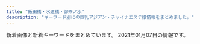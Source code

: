 ```yaml
---
title: "飯田橋・水道橋・御茶ノ水"
description: "キーワード別にの巨乳アジアン・チャイナエステ嬢情報をまとめました。"
---
```


新着画像と新着キーワードをまとめています。
2021年01月07日の情報です。

<DmmAffiliateIns />
<KeywordTable
  shops={
    [
    {
        "keywords": {},
        "url": "http://www.iyashikokoro.xyz/",
        "img_links": [
            "http://www.iyashikokoro.xyz/images/index-iyashi_02a.jpg",
            "http://www.iyashikokoro.xyz/images/staff/ai2.jpg",
            "http://www.iyashikokoro.xyz/images/staff/sizuka.jpg",
            "http://www.iyashikokoro.xyz/images/sys-n.png",
            "http://www.iyashikokoro.xyz/images/staff/6.jpg",
            "http://www.iyashikokoro.xyz/images/staff/maki2.jpg",
            "http://www.iyashikokoro.xyz/images/shop/5.jpg",
            "http://www.iyashikokoro.xyz/images/shop/1.jpg",
            "http://www.iyashikokoro.xyz/images/shop/4.jpg",
            "http://www.iyashikokoro.xyz/images/index-iyashi_14.jpg",
            "http://www.iyashikokoro.xyz/images/staff/riri.jpg",
            "http://www.iyashikokoro.xyz/images/index-iyashi_04.jpg",
            "http://www.iyashikokoro.xyz/images/staff/miki.jpg",
            "http://www.iyashikokoro.xyz/images/staff/7.jpg",
            "http://www.iyashikokoro.xyz/images/index-iyashi_05.jpg",
            "http://www.iyashikokoro.xyz/images/index-iyashi_13.jpg",
            "http://www.iyashikokoro.xyz/images/staff/qianqiu.jpg",
            "http://www.iyashikokoro.xyz/images/index-iyashi_10.jpg"
        ],
        "station": "JR\u98ef\u7530\u6a4b\u99c5\u6771\u53e3",
        "name": "\u7652\u3057\u306e\u5fc3"
    },
    {
        "img_links": [
            "http://jinbocho.xyz/images/mobile.png",
            "http://jinbocho.xyz/images/a1.jpg",
            "http://jinbocho.xyz/images/r6.jpg",
            "http://jinbocho.xyz/images/left3.png",
            "http://jinbocho.xyz/images/gb01.png",
            "http://jinbocho.xyz/images/top2.jpg",
            "http://jinbocho.xyz/images/g9.jpg",
            "http://jinbocho.xyz/images/yuki.jpg",
            "http://jinbocho.xyz/images/g2.jpg",
            "http://jinbocho.xyz/images/haru.jpg",
            "http://jinbocho.xyz/images/a2.jpg",
            "http://jinbocho.xyz/images/miki.jpg",
            "http://jinbocho.xyz/images/a4.jpg",
            "http://jinbocho.xyz/images/r4.jpg",
            "http://jinbocho.xyz/images/r1.jpg",
            "http://jinbocho.xyz/images/zi.png",
            "http://jinbocho.xyz/images/g7.jpg",
            "http://jinbocho.xyz/images/s_staff.png",
            "http://jinbocho.xyz/images/r5.jpg",
            "http://jinbocho.xyz/images/r2.jpg",
            "http://jinbocho.xyz/images/new-tit.png",
            "http://jinbocho.xyz/images/top1.jpg",
            "http://jinbocho.xyz/images/face.png",
            "http://jinbocho.xyz/images/mika.jpg",
            "http://jinbocho.xyz/images/g8.jpg",
            "http://jinbocho.xyz/images/g10.jpg",
            "http://jinbocho.xyz/images/r3.jpg",
            "http://jinbocho.xyz/images/g1.jpg",
            "http://jinbocho.xyz/images/new-tit3.png",
            "http://jinbocho.xyz/images/g0.jpg",
            "http://jinbocho.xyz/images/a3.jpg"
        ],
        "name": "\u306f\u306a\u3073",
        "keywords": {},
        "url": "http://jinbocho.xyz/",
        "station": "\u795e\u4fdd\u753a\u99c5A5\u51fa\u53e3"
    },
    {
        "url": "http://sln-relax.com/",
        "img_links": [
            "http://sln-relax.com/i/files/homeimg.jpg",
            "http://sln-relax.com/scdl/staff/10081.jpg",
            "http://sln-relax.com/img/ttl_concept.jpg",
            "http://sln-relax.com/scdl/staff/10041.jpg",
            "http://sln-relax.com/scdl/staff/10071.jpg",
            "http://sln-relax.com/i/files/girl01.jpg",
            "http://sln-relax.com/scdl/staff/10061.jpg",
            "http://sln-relax.com/pic/topimg3.jpg",
            "http://sln-relax.com/scdl/staff/10031.jpg",
            "http://sln-relax.com/img/ttl_tnew.jpg",
            "http://sln-relax.com/pic/topimg2.jpg",
            "http://sln-relax.com/pic/topimg1.jpg",
            "http://sln-relax.com/img/ttl_mobile.jpg",
            "http://sln-relax.com/scdl/staff/10011.jpg",
            "http://sln-relax.com/scdl/staff/10051.jpg",
            "http://sln-relax.com/img/ttl_rec.jpg",
            "http://sln-relax.com/i/files/girl02.jpg",
            "http://sln-relax.com/img/ttl_staff.png",
            "http://sln-relax.com/img/att.jpg",
            "http://sln-relax.com/pic/head.png",
            "http://sln-relax.com/scdl/staff/10021.jpg"
        ],
        "name": "Lime",
        "station": "JR\u6c34\u9053\u6a4b\u99c5\u897f\u53e3",
        "keywords": {
            "C": 17
        }
    },
    {
        "keywords": {
            "C": 4,
            "F": 3,
            "D": 13,
            "E": 10
        },
        "station": "\u795e\u4fdd\u753a\u99c5A1\u51fa\u53e3",
        "img_links": [
            "https://kira.uouono.com/wp-content/themes/este/img/top-img01.png",
            "https://kira.uouono.com/wp-content/themes/este/img/1.jpg",
            "https://kira.uouono.com/wp-content/themes/este/img/top-img03.png",
            "https://kira.uouono.com/wp-content/themes/este/img/4.jpg",
            "https://kira.uouono.com/wp-content/uploads/2020/12/1234786kira.jpg",
            "https://kira.uouono.com/wp-content/uploads/2019/06/2kira.jpg",
            "https://kira.uouono.com/wp-content/themes/este/img/tel_header.png",
            "https://kira.uouono.com/wp-content/uploads/2019/06/4kira.jpg",
            "https://kira.uouono.com/wp-content/uploads/2020/12/saiuhkira.jpg",
            "https://kira.uouono.com/wp-content/uploads/2019/06/1ki100.jpg",
            "https://kira.uouono.com/wp-content/themes/este/img/call.png",
            "https://kira.uouono.com/wp-content/uploads/2019/06/2ki100.jpg",
            "https://kira.uouono.com/wp-content/themes/este/img/tel_footer.png",
            "https://kira.uouono.com/wp-content/themes/este/img/2.jpg",
            "https://kira.uouono.com/wp-content/uploads/2019/06/1kira.jpg",
            "https://kira.uouono.com/wp-content/themes/este/img/3.jpg",
            "https://kira.uouono.com/wp-content/uploads/2020/12/1kira.jpg",
            "https://kira.uouono.com/wp-content/themes/este/img/top-img02b.png",
            "https://kira.uouono.com/wp-content/uploads/2020/01/100kira.jpg",
            "https://kira.uouono.com/wp-content/uploads/2019/12/98976Akira.jpg"
        ],
        "url": "https://kira.uouono.com/",
        "name": "\u30ad\u30e9\u30e9"
    },
    {
        "keywords": {},
        "url": "https://suidobashi-mensesthe.com/",
        "name": "\u30d7\u30ea\u30f3",
        "img_links": [
            "https://suidobashi-mensesthe.com/staff/midori-s2.jpg",
            "https://suidobashi-mensesthe.com/room/esthe1.jpg",
            "https://suidobashi-mensesthe.com/staff/yumi-s2.jpg",
            "https://suidobashi-mensesthe.com/icon/facebook.png",
            "https://suidobashi-mensesthe.com/icon/line.png",
            "https://suidobashi-mensesthe.com/staff/yui-s1.jpg",
            "https://suidobashi-mensesthe.com/images/qrcode.png",
            "https://suidobashi-mensesthe.com/images/main1.jpg",
            "https://suidobashi-mensesthe.com/room/esthe2.jpg",
            "https://suidobashi-mensesthe.com/room/2-l.jpg",
            "https://suidobashi-mensesthe.com/room/4-l.jpg",
            "https://suidobashi-mensesthe.com/room/5-s.jpg",
            "https://suidobashi-mensesthe.com/icon/google_plus.png",
            "https://suidobashi-mensesthe.com/mens-esthe-massage/2020/08/06/yui-s1.jpg",
            "https://suidobashi-mensesthe.com/room/3-l.jpg",
            "https://suidobashi-mensesthe.com/staff/yumi-l1.jpg",
            "https://suidobashi-mensesthe.com/staff/ai-l2.jpg",
            "https://suidobashi-mensesthe.com/staff/midori-l3.jpg",
            "https://suidobashi-mensesthe.com/mens-esthe-massage/2020/02/27/yui-s1.jpg",
            "https://suidobashi-mensesthe.com/staff/erika-s1.jpg",
            "https://suidobashi-mensesthe.com/staff/yumil2.jpg",
            "https://suidobashi-mensesthe.com/staff/yui-l2.jpg",
            "https://suidobashi-mensesthe.com/staff/midori-l1.jpg",
            "https://suidobashi-mensesthe.com/staff/yui-s2.jpg",
            "https://suidobashi-mensesthe.com/room/2-s.jpg",
            "https://suidobashi-mensesthe.com/images/footer-l.png",
            "https://suidobashi-mensesthe.com/room/1-l.jpg",
            "https://suidobashi-mensesthe.com/staff/ai-s1.jpg",
            "https://suidobashi-mensesthe.com/staff/midori-s3.jpg",
            "https://suidobashi-mensesthe.com/room/6-l.jpg",
            "https://suidobashi-mensesthe.com/room/6-s.jpg",
            "https://suidobashi-mensesthe.com/button/blog.png",
            "https://suidobashi-mensesthe.com/staff/yumi-s1.jpg",
            "https://suidobashi-mensesthe.com/staff/midori-l2.jpg",
            "https://suidobashi-mensesthe.com/room/3-s.jpg",
            "https://suidobashi-mensesthe.com/room/1-s.jpg",
            "https://suidobashi-mensesthe.com/button/staff.png",
            "https://suidobashi-mensesthe.com/staff/erika-l1.jpg",
            "https://suidobashi-mensesthe.com/icon/twitter.png",
            "https://suidobashi-mensesthe.com/images/header3.png",
            "https://suidobashi-mensesthe.com/images/footer-r.png",
            "https://suidobashi-mensesthe.com/images/flower.png",
            "https://suidobashi-mensesthe.com/images/prin-video2.jpg",
            "https://suidobashi-mensesthe.com/images/main-sp.jpg",
            "https://suidobashi-mensesthe.com/button/home.png",
            "https://suidobashi-mensesthe.com/staff/midori-s1.jpg",
            "https://suidobashi-mensesthe.com/staff/yui-l1.jpg",
            "https://suidobashi-mensesthe.com/room/4-s.jpg",
            "https://suidobashi-mensesthe.com/room/esthe3.jpg",
            "https://suidobashi-mensesthe.com/staff/ai-l1.jpg",
            "https://suidobashi-mensesthe.com/images/clear.png",
            "https://suidobashi-mensesthe.com/room/5-l.jpg",
            "https://suidobashi-mensesthe.com/staff/ai-s2.jpg"
        ],
        "station": "JR\u6c34\u9053\u6a4b\u99c5\u897f\u53e3"
    },
    {
        "keywords": {
            "C": 2,
            "84": 2,
            "85": 1,
            "94": 8,
            "D": 3,
            "F": 8
        },
        "name": "\u307f\u3055\u304d",
        "url": "http://rioplioop.xyz/",
        "station": "JR\u6c34\u9053\u6a4b\u99c5\u6771\u53e3",
        "img_links": [
            "http://rioplioop.xyz/uploads/201207/1-20120G62S9A5.jpg",
            "http://rioplioop.xyz/uploads/200601/1-200601142R2G3.jpg",
            "http://rioplioop.xyz/uploads/201215/1-20121514062YE.jpg",
            "http://rioplioop.xyz/uploads/200709/1-200FZ94240538.jpg",
            "http://rioplioop.xyz/uploads/200710/1-200G01PS2Q3.jpg",
            "http://rioplioop.xyz/uploads/200601/1-200601142629454.jpg",
            "http://rioplioop.xyz/uploads/200625/1-200625140422133.jpg",
            "http://rioplioop.xyz/picture/m-top003.jpg",
            "http://rioplioop.xyz/uploads/200601/1-200601142TY37.jpg",
            "http://rioplioop.xyz/picture/call.png",
            "http://rioplioop.xyz/uploads/200601/1-200601142921510.jpg",
            "http://rioplioop.xyz/uploads/200601/1-200601142639540.jpg",
            "http://rioplioop.xyz/picture/cam-01.jpg",
            "http://rioplioop.xyz/picture/m-head01.jpg",
            "http://rioplioop.xyz/uploads/200625/1-200625140331O1.jpg",
            "http://rioplioop.xyz/uploads/200601/1-200601142P4643.jpg",
            "http://rioplioop.xyz/uploads/200709/1-200FZ94225252.jpg",
            "http://rioplioop.xyz/uploads/200720/1-200H0125S1U2.jpg",
            "http://rioplioop.xyz/uploads/200619/1-20061912514T35.jpg",
            "http://rioplioop.xyz/uploads/200601/1-200601142S1947.jpg",
            "http://rioplioop.xyz/uploads/201215/1-201215140614E6.jpg",
            "http://rioplioop.xyz/uploads/200601/1-200601142K43F.jpg",
            "http://rioplioop.xyz/uploads/200720/1-200H0125T94A.jpg",
            "http://rioplioop.xyz/uploads/200601/1-200601142G5438.jpg",
            "http://rioplioop.xyz/uploads/200619/1-200619125204158.jpg",
            "http://rioplioop.xyz/picture/foot01.jpg",
            "http://rioplioop.xyz/uploads/200601/1-200601142U5L7.jpg",
            "http://rioplioop.xyz/picture/m-top004.jpg",
            "http://rioplioop.xyz/uploads/200601/1-200601142913462.jpg",
            "http://rioplioop.xyz/uploads/200601/1-200601142F5435.jpg"
        ]
    },
    {
        "keywords": {},
        "station": "\u5c0f\u5ddd\u753a\u99c5B4",
        "img_links": [
            "https://i2.wp.com/aromalucky.xyz/wp-content/uploads/2019/04/12.jpg",
            "https://i2.wp.com/aromalucky.xyz/wp-content/uploads/2017/12/02.jpg",
            "http://aromalucky.xyz/wp-content/uploads/2019/05/01_02.png",
            "https://i1.wp.com/aromalucky.xyz/wp-content/uploads/2019/10/20.jpg",
            "https://i2.wp.com/aromalucky.xyz/wp-content/uploads/2019/05/03.png",
            "https://i0.wp.com/aromalucky.xyz/wp-content/uploads/2019/04/13.jpg",
            "https://i2.wp.com/aromalucky.xyz/wp-content/uploads/2017/12/08.jpg",
            "https://i2.wp.com/aromalucky.xyz/wp-content/uploads/2019/04/14.jpg",
            "https://i0.wp.com/aromalucky.xyz/wp-content/uploads/2019/05/15.jpg",
            "https://i0.wp.com/aromalucky.xyz/wp-content/uploads/2017/12/05-1.jpg",
            "https://i2.wp.com/aromalucky.xyz/wp-content/uploads/2017/12/03-1.jpg",
            "https://i2.wp.com/aromalucky.xyz/wp-content/uploads/2020/09/21.jpg",
            "https://i0.wp.com/aromalucky.xyz/wp-content/uploads/2019/05/02.png",
            "https://i1.wp.com/aromalucky.xyz/wp-content/uploads/2019/05/16.jpg",
            "https://i1.wp.com/aromalucky.xyz/wp-content/uploads/2017/12/04-1.jpg"
        ],
        "url": "http://aromalucky.xyz/",
        "name": "\u30a2\u30ed\u30de\u30e9\u30c3\u30ad\u30fc"
    },
    {
        "keywords": {
            "85": 5,
            "C": 16,
            "D": 5,
            "83": 5,
            "E": 10,
            "87": 10
        },
        "img_links": [
            "https://haruhime.ests.jp/images/link_nav01.jpg",
            "https://haruhime.ests.jp/images/link_nav05.jpg",
            "https://haruhime.ests.jp/photos/sites/61/2020/11/202011010702451.jpg",
            "https://haruhime.ests.jp/images/img_service01.jpg",
            "https://haruhime.ests.jp/images/link_nav04.jpg",
            "https://haruhime.ests.jp/images/sp_nav01.png",
            "https://haruhime.ests.jp/images/room8.jpg",
            "https://haruhime.ests.jp/images/link_nav03.jpg",
            "https://haruhime.ests.jp/images/sp_top.jpg",
            "https://haruhime.ests.jp/images/room6.jpg",
            "https://haruhime.ests.jp/images/end.png",
            "https://haruhime.ests.jp/images/re.png",
            "https://haruhime.ests.jp/images/sp_tit_staff.png",
            "https://haruhime.ests.jp/images/top.png",
            "https://haruhime.ests.jp/images/card.png",
            "https://haruhime.ests.jp/images/link_nav06.jpg",
            "https://haruhime.ests.jp/photos/sites/61/2020/11/2020110107024462.jpg",
            "https://haruhime.ests.jp/photos/sites/61/2020/11/2020110107024317.jpg",
            "https://haruhime.ests.jp/images/room5.jpg",
            "https://haruhime.ests.jp/images/sp_nav03.png",
            "https://haruhime.ests.jp/images/img_service03.jpg",
            "https://haruhime.ests.jp/images/img_service02.jpg",
            "https://haruhime.ests.jp/images/sp_end.jpg",
            "https://haruhime.ests.jp/photos/sites/61/2020/11/2020110107024640.jpg",
            "https://haruhime.ests.jp/images/room7.jpg",
            "https://haruhime.ests.jp/images/sp_nav02.png",
            "https://haruhime.ests.jp/images/link_nav02.jpg",
            "https://haruhime.ests.jp/images/sp_tit_news.png"
        ],
        "url": "https://haruhime.ests.jp/",
        "station": "\u672c\u90f7\u4e09\u4e01\u76ee\u99c55\u756a\u51fa\u53e3",
        "name": "\u6625\u59eb"
    },
    {
        "station": "\u725b\u8fbc\u795e\u697d\u5742\u99c5A2\u51fa\u53e3",
        "url": "https://raku-relax.tokyo/",
        "keywords": {
            "E": 7,
            "D": 13,
            "C": 16
        },
        "img_links": [
            "https://raku-relax.tokyo/wp-content/uploads/2020/01/y45a121.jpg",
            "https://raku-relax.tokyo/wp-content/themes/este/img/tel_header.png",
            "https://raku-relax.tokyo/wp-content/uploads/2018/12/satfuygihoj.jpg",
            "https://raku-relax.tokyo/wp-content/themes/este/img/1.jpg",
            "https://raku-relax.tokyo/wp-content/themes/este/img/tel.png",
            "https://raku-relax.tokyo/wp-content/uploads/2020/04/1234sertdyf.jpg",
            "https://raku-relax.tokyo/wp-content/themes/este/img/tel03.png",
            "https://raku-relax.tokyo/wp-content/themes/este/img/2.jpg",
            "https://raku-relax.tokyo/wp-content/themes/este/img/top-img05.png",
            "https://raku-relax.tokyo/wp-content/uploads/2020/04/siuaytfsa.jpg",
            "https://raku-relax.tokyo/wp-content/themes/este/img/3.jpg",
            "https://raku-relax.tokyo/wp-content/uploads/2020/11/oiuarakura.jpg",
            "https://raku-relax.tokyo/wp-content/themes/este/img/tel02.png",
            "https://raku-relax.tokyo/wp-content/uploads/2018/12/123q4w5etyf.jpg",
            "https://raku-relax.tokyo/wp-content/themes/este/img/tel_footer.png",
            "https://raku-relax.tokyo/wp-content/themes/este/img/top-img04.png",
            "https://raku-relax.tokyo/wp-content/uploads/2020/06/9876rakura.jpg",
            "https://raku-relax.tokyo/wp-content/themes/este/img/top-img01.png",
            "https://raku-relax.tokyo/wp-content/themes/este/img/4.jpg",
            "https://raku-relax.tokyo/wp-content/uploads/2020/01/897sarakura.jpg",
            "https://raku-relax.tokyo/wp-content/uploads/2019/06/warest6752.jpg",
            "https://raku-relax.tokyo/wp-content/uploads/2020/11/9897621rakura.jpg",
            "https://raku-relax.tokyo/wp-content/themes/este/img/top-img02.png",
            "https://raku-relax.tokyo/wp-content/uploads/2020/06/2348rakura.jpg",
            "https://raku-relax.tokyo/wp-content/themes/este/img/top-img03.png"
        ],
        "name": "\u697d\u697d"
    },
    {
        "img_links": [
            "http://yu.xyz.mn/images/ac6.jpg",
            "http://yu.xyz.mn/images/ac2.jpg",
            "http://yu.xyz.mn/images/top.jpg",
            "http://yu.xyz.mn/images/mobile.jpg",
            "http://yu.xyz.mn/photos/sites/91/2019/12/2019122901424384.jpg",
            "http://yu.xyz.mn/photos/sites/91/2019/12/2019122702252691.jpg",
            "http://yu.xyz.mn/images/s_staff.jpg",
            "http://yu.xyz.mn/images/s_news.jpg",
            "http://yu.xyz.mn/photos/sites/91/2020/04/2020040807282190.jpg",
            "http://yu.xyz.mn/images/ac5.jpg",
            "http://yu.xyz.mn/images/ac4.jpg",
            "http://yu.xyz.mn/images/room4.jpg",
            "http://yu.xyz.mn/photos/sites/91/2020/02/2020022305370017.jpg",
            "http://yu.xyz.mn/images/room2.jpg",
            "http://yu.xyz.mn/images/ac3.jpg",
            "http://yu.xyz.mn/photos/sites/91/2019/12/2019122702252767.jpg",
            "http://yu.xyz.mn/images/s_shedule.jpg",
            "http://yu.xyz.mn/images/room1.jpg",
            "http://yu.xyz.mn/images/room3.jpg",
            "http://yu.xyz.mn/images/ac1.jpg"
        ],
        "keywords": {
            "84": 6,
            "86": 6,
            "85": 18,
            "D": 24,
            "C": 18
        },
        "station": "JR\u6c34\u9053\u6a4b\u99c5\u897f\u53e3",
        "name": "\u60a0 \u3086\u3046",
        "url": "http://yu.xyz.mn/"
    },
    {
        "img_links": [
            "https://izumi-esthe.tokyo/wp-content/themes/este/img/top-img02a.png",
            "https://izumi-esthe.tokyo/wp-content/uploads/2020/11/1iyashinoizumi-1.jpg",
            "https://izumi-esthe.tokyo/wp-content/uploads/2020/02/3serdtfygui.jpg",
            "https://izumi-esthe.tokyo/wp-content/uploads/2020/02/999iyashinoizumi-1.jpg",
            "https://izumi-esthe.tokyo/wp-content/uploads/2020/12/999iyashinoizumi.jpg",
            "https://izumi-esthe.tokyo/wp-content/themes/este/img/5.jpg",
            "https://izumi-esthe.tokyo/wp-content/uploads/2020/11/9897621iyashinoizumi.jpg",
            "https://izumi-esthe.tokyo/wp-content/uploads/2020/02/13ydtfuygiuhsa.jpg",
            "https://izumi-esthe.tokyo/wp-content/uploads/2020/09/8765421iyashinoizumi.jpg",
            "https://izumi-esthe.tokyo/wp-content/themes/este/img/6.jpg",
            "https://izumi-esthe.tokyo/wp-content/uploads/2020/11/2iyashinoizumi.jpg",
            "https://izumi-esthe.tokyo/wp-content/themes/este/img/1.jpg",
            "https://izumi-esthe.tokyo/wp-content/uploads/2020/02/999iyashinoizumi.jpg",
            "https://izumi-esthe.tokyo/wp-content/uploads/2020/10/8765iyashinoizumi.jpg",
            "https://izumi-esthe.tokyo/wp-content/themes/este/img/3.jpg",
            "https://izumi-esthe.tokyo/wp-content/uploads/2020/02/15drtyfugihoas.jpg",
            "https://izumi-esthe.tokyo/wp-content/uploads/2020/03/111iyashinoizumi.jpg",
            "https://izumi-esthe.tokyo/wp-content/themes/este/img/top-img01a.png",
            "https://izumi-esthe.tokyo/wp-content/themes/este/img/2.jpg",
            "https://izumi-esthe.tokyo/wp-content/uploads/2020/09/876521iyashinoizumi-1.jpg",
            "https://izumi-esthe.tokyo/wp-content/uploads/2020/10/897s6aiyashinoizumi.jpg",
            "https://izumi-esthe.tokyo/wp-content/uploads/2020/12/9iyashinoizumi.jpg",
            "https://izumi-esthe.tokyo/wp-content/uploads/2020/02/10cfyguvbhj.jpg",
            "https://izumi-esthe.tokyo/wp-content/uploads/2020/02/1111iyashinoizumi.jpg",
            "https://izumi-esthe.tokyo/wp-content/themes/este/img/4.jpg",
            "https://izumi-esthe.tokyo/wp-content/uploads/2020/03/77iyashinoizumi.jpg",
            "https://izumi-esthe.tokyo/wp-content/themes/este/img/top-img04.png",
            "https://izumi-esthe.tokyo/wp-content/uploads/2020/02/9fxdytugvyibha.jpg",
            "https://izumi-esthe.tokyo/wp-content/uploads/2020/10/9876iyashinoizumi.jpg",
            "https://izumi-esthe.tokyo/wp-content/themes/este/img/tel_header.png",
            "https://izumi-esthe.tokyo/wp-content/uploads/2020/02/14drtyfugiho.jpg",
            "https://izumi-esthe.tokyo/wp-content/uploads/2020/11/1iyashinoizumi.jpg",
            "https://izumi-esthe.tokyo/wp-content/uploads/2020/04/1111iyashinoizumi.jpg",
            "https://izumi-esthe.tokyo/wp-content/uploads/2020/02/15dfuygihoinp.jpg",
            "https://izumi-esthe.tokyo/wp-content/themes/este/img/top-img01.png",
            "https://izumi-esthe.tokyo/wp-content/uploads/2020/09/8765211iyashinoizumi.jpg",
            "https://izumi-esthe.tokyo/wp-content/themes/este/img/tel_footer.png",
            "https://izumi-esthe.tokyo/wp-content/uploads/2020/12/9iyashinoizumi-1.jpg",
            "https://izumi-esthe.tokyo/wp-content/uploads/2020/10/98767689iyashinoizumi.jpg",
            "https://izumi-esthe.tokyo/wp-content/themes/este/img/call.png",
            "https://izumi-esthe.tokyo/wp-content/uploads/2020/02/88iyashinoizumi.jpg",
            "https://izumi-esthe.tokyo/wp-content/uploads/2020/10/9087saiyashinoizumi.jpg",
            "https://izumi-esthe.tokyo/wp-content/themes/este/img/top-img01b.png"
        ],
        "url": "https://izumi-esthe.tokyo/",
        "name": "\u7652\u3057\u306e\u6cc9",
        "keywords": {
            "C": 12,
            "G": 4,
            "E": 18,
            "D": 64
        },
        "station": "\u5c0f\u5ddd\u753a\u99c5B5\u51fa\u53e3"
    },
    {
        "img_links": [
            "http://venus.tyo.cm/photos/sites/40/2020/08/2020083109075912.jpeg",
            "http://venus.tyo.cm/photos/sites/40/2020/08/2020083109075784.jpeg",
            "http://venus.tyo.cm/images/top.png",
            "http://venus.tyo.cm/photos/sites/40/2020/08/2020083110414612.jpeg",
            "http://venus.tyo.cm/photos/sites/40/2020/09/2020091012404045.jpeg",
            "http://venus.tyo.cm/photos/sites/40/2020/08/2020083109075685.jpeg",
            "http://venus.tyo.cm/images/spmainimg.jpg",
            "http://venus.tyo.cm/images/room1.jpg",
            "http://venus.tyo.cm/photos/sites/40/2020/08/2020083109075781.jpeg",
            "http://venus.tyo.cm/photos/sites/40/2020/05/202005250635220.jpg",
            "http://venus.tyo.cm/photos/sites/40/2020/09/2020090907201348.jpeg",
            "http://venus.tyo.cm/images/room6.jpg",
            "http://venus.tyo.cm/images/room2.jpg",
            "http://venus.tyo.cm/photos/sites/40/2020/08/2020083109075848.jpeg",
            "http://venus.tyo.cm/images/room4.jpg",
            "http://venus.tyo.cm/photos/sites/40/2020/08/2020083110414597.jpeg",
            "http://venus.tyo.cm/images/mainimg.jpg",
            "http://venus.tyo.cm/photos/sites/40/2020/08/2020083109075883.jpeg",
            "http://venus.tyo.cm/photos/sites/40/2020/10/202010021052282.jpeg",
            "http://venus.tyo.cm/images/room5.jpg",
            "http://venus.tyo.cm/images/pagetop.png",
            "http://venus.tyo.cm/images/room3.jpg",
            "http://venus.tyo.cm/photos/sites/40/2020/09/2020090907201289.jpeg"
        ],
        "keywords": {
            "D": 18,
            "84": 4,
            "E": 6,
            "F": 6,
            "89": 6,
            "83": 10,
            "85": 6,
            "88": 4
        },
        "url": "http://venus.tyo.cm/",
        "station": "JR\u6c34\u9053\u6a4b\u99c5\u6771\u53e3",
        "name": "\u30d3\u30fc\u30ca\u30b9"
    },
    {
        "keywords": {
            "C": 7
        },
        "name": "\u30e9\u30d4\u30b9",
        "img_links": [
            "http://rapisu.tokyo/images/r2.jpg",
            "http://rapisu.tokyo/images/tiao.png",
            "http://rapisu.tokyo/images/zi_staff.png",
            "http://rapisu.tokyo/images/r1.jpg",
            "http://rapisu.tokyo/images/flash.jpg",
            "http://rapisu.tokyo/images/r3.jpg",
            "http://rapisu.tokyo/images/top.png",
            "http://rapisu.tokyo/images/flash1.jpg",
            "http://rapisu.tokyo/images/mika.jpg",
            "http://rapisu.tokyo/images/end.png",
            "http://rapisu.tokyo/images/meihui.jpg",
            "http://rapisu.tokyo/images/g0.jpg",
            "http://rapisu.tokyo/images/mobile.png"
        ],
        "url": "http://rapisu.tokyo/",
        "station": "\u795e\u4fdd\u753a\u99c5A7\u51fa\u53e3"
    }
]
}
/>
<DmmAffiliateScript />
